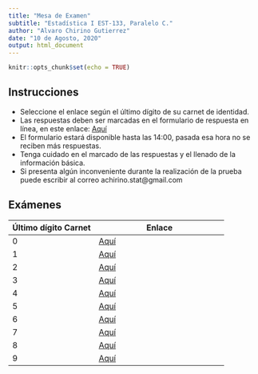 ```yaml
---
title: "Mesa de Examen"
subtitle: "Estadística I EST-133, Paralelo C."
author: "Alvaro Chirino Gutierrez"
date: "10 de Agosto, 2020"
output: html_document
---
```


```r
knitr::opts_chunk$set(echo = TRUE)
```

## Instrucciones

* Seleccione el enlace según el último dígito de su carnet de identidad.
* Las respuestas deben ser marcadas en el formulario de respuesta en línea, en este enlace: [Aquí](https://forms.gle/Lpm3GxB7rwPqa7wP9)
* El formulario estará disponible hasta las 14:00, pasada esa hora no se reciben más respuestas.
* Tenga cuidado en el marcado de las respuestas y el llenado de la información básica.
* Si presenta algún inconveniente durante la realización de la prueba puede escribir al correo achirino.stat@gmail.com

## Exámenes

Último dígito Carnet | Enlace 
------|---------
0 | [Aquí](https://alvarolimber.github.io/EST-133/evaluacion/mesa/me_est133_I2020_10.pdf)
1 | [Aquí](https://alvarolimber.github.io/EST-133/evaluacion/mesa/me_est133_I2020_01.pdf)
2 | [Aquí](https://alvarolimber.github.io/EST-133/evaluacion/mesa/me_est133_I2020_02.pdf)
3 | [Aquí](https://alvarolimber.github.io/EST-133/evaluacion/mesa/me_est133_I2020_03.pdf)
4 | [Aquí](https://alvarolimber.github.io/EST-133/evaluacion/mesa/me_est133_I2020_04.pdf)
5 | [Aquí](https://alvarolimber.github.io/EST-133/evaluacion/mesa/me_est133_I2020_05.pdf)
6 | [Aquí](https://alvarolimber.github.io/EST-133/evaluacion/mesa/me_est133_I2020_06.pdf)
7 | [Aquí](https://alvarolimber.github.io/EST-133/evaluacion/mesa/me_est133_I2020_07.pdf)
8 | [Aquí](https://alvarolimber.github.io/EST-133/evaluacion/mesa/me_est133_I2020_08.pdf)
9 | [Aquí](https://alvarolimber.github.io/EST-133/evaluacion/mesa/me_est133_I2020_09.pdf)

